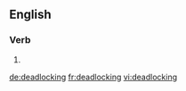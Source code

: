 
==English==

===Verb===
{{head|en}}

# {{present participle of|deadlock}}

[[de:deadlocking]]
[[fr:deadlocking]]
[[vi:deadlocking]]